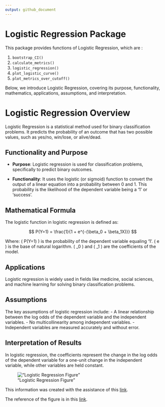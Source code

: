 ```yaml
---
output: github_document
---
```


# Logistic Regression Package
  
This package provides functions of Logistic Regression, which are :

1. `bootstrap_CI()`
2. `calculate_metrics()`
3. `logistic_regression()`
4. `plot_logistic_curve()`
5. `plot_metrics_over_cutoff()`


Below, we introduce Logistic Regression, covering its purpose, functionality, mathematics, applications, assumptions, and interpretation.


# Logistic Regression Overview

Logistic Regression is a statistical method used for binary classification problems. It predicts the probability of an outcome that has two possible values, such as yes/no, win/lose, or alive/dead.




## Functionality and Purpose

- **Purpose**: Logistic regression is used for classification problems, specifically to predict binary outcomes.

- **Functionality**: It uses the logistic (or sigmoid) function to convert the output of a linear equation into a probability between 0 and 1. This probability is the likelihood of the dependent variable being a '1' or 'success'.


## Mathematical Formula

The logistic function in logistic regression is defined as:

$$ P(Y=1) = \frac{1}{1 + e^{-(\beta_0 + \beta_1X)}} $$

Where:
 \( P(Y=1) \) is the probability of the dependent variable equaling '1'.
\( e \) is the base of natural logarithm.
\( \beta_0 \) and \( \beta_1 \) are the coefficients of the model.


## Applications

Logistic regression is widely used in fields like medicine, social sciences, and machine learning for solving binary classification problems.


## Assumptions

The key assumptions of logistic regression include:
- A linear relationship between the log odds of the dependent variable and the independent variables.
- No multicollinearity among independent variables.
- Independent variables are measured accurately and without error.

## Interpretation of Results

In logistic regression, the coefficients represent the change in the log odds of the dependent variable for a one-unit change in the independent variable, while other variables are held constant.



!["Logistic Regression Figure"](/Users/mohammadmaydanchi/Library/CloudStorage/OneDrive-AuburnUniversity/Auburn University/2023-Fall/4-R for Data Science/5-Project/1-Main/1_klFuUpBGVAjTfpTak2HhUA.png)






This information was created with the assistance of this [link](https://chat.openai.com/share/a531ba79-9803-4e75-ae64-a4c2ca1eaa7f).


The reference of the figure is in this [link](https://medium.com/analytics-vidhya/the-math-behind-logistic-regression-c2f04ca27bca).
